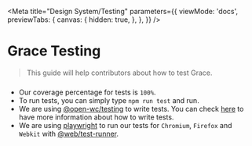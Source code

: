 
<Meta
  title="Design System/Testing"
  parameters={{
  viewMode: 'docs',
  previewTabs: {
       canvas: {
          hidden: true,
      },
    },
  }}
/>

# Grace Testing
> This guide will help contributors about how to test Grace.

### 
- Our coverage percentage for tests is `100%`.
- To run tests, you can simply type `npm run test` and run.
- We are using [@open-wc/testing](https://www.npmjs.com/package/@open-wc/testing) to write tests. You can check [here](https://open-wc.org/docs/testing/helpers/) to have more information about how to write tests.
- We are using [playwright](https://playwright.dev/) to run our tests for `Chromium`, `Firefox` and `Webkit` with [@web/test-runner](https://modern-web.dev/docs/test-runner/overview/).
